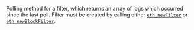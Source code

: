 Polling method for a filter, which returns an array of logs which occurred since the last poll.
Filter must be created by calling either [`eth_newFilter`](../../ethereum/json-rpc-methods/filter-methods/eth_newfilter.mdx) or [`eth_newBlockFilter`](../../ethereum/json-rpc-methods/filter-methods/eth_newblockfilter.mdx).
